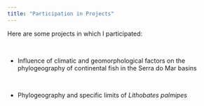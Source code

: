 ---
title: "Participation in Projects"
---

Here are some projects in which I participated:

<br>

- Influence of climatic and geomorphological factors on the phylogeography of continental fish in the Serra do Mar basins

<br>

- Phylogeography and specific limits of *Lithobates palmipes*